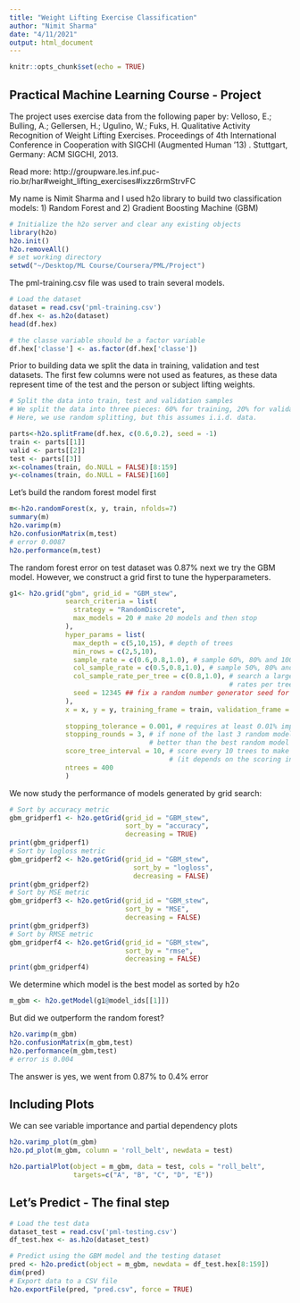 ```yaml
---
title: "Weight Lifting Exercise Classification"
author: "Nimit Sharma"
date: "4/11/2021"
output: html_document
---
```


```r
knitr::opts_chunk$set(echo = TRUE)
```

## Practical Machine Learning Course - Project

The project uses exercise data from the following paper by:
Velloso, E.; Bulling, A.; Gellersen, H.; Ugulino, W.; Fuks, H. Qualitative Activity Recognition of Weight Lifting Exercises. Proceedings of 4th International Conference in Cooperation with SIGCHI (Augmented Human '13) . Stuttgart, Germany: ACM SIGCHI, 2013.

Read more: http://groupware.les.inf.puc-rio.br/har#weight_lifting_exercises#ixzz6rmStrvFC

My name is Nimit Sharma and I used h2o library to build two classification models: 1) Random Forest and 2) Gradient Boosting Machine (GBM)

```r
# Initialize the h2o server and clear any existing objects
library(h2o)
h2o.init()
h2o.removeAll()
# set working directory
setwd("~/Desktop/ML Course/Coursera/PML/Project")
```

The pml-training.csv file was used to train several models. 

```r
# Load the dataset
dataset = read.csv('pml-training.csv')
df.hex <- as.h2o(dataset)
head(df.hex)

# the classe variable should be a factor variable
df.hex['classe'] <- as.factor(df.hex['classe'])
```

Prior to building data we split the data in training, validation and test datasets. The first few columns were not used as features, as these data represent time of the test and the person or subject lifting weights.

```r
# Split the data into train, test and validation samples
# We split the data into three pieces: 60% for training, 20% for validation, 20% for final testing. 
# Here, we use random splitting, but this assumes i.i.d. data. 

parts<-h2o.splitFrame(df.hex, c(0.6,0.2), seed = -1)
train <- parts[[1]]
valid <- parts[[2]]
test <- parts[[3]]
x<-colnames(train, do.NULL = FALSE)[8:159]
y<-colnames(train, do.NULL = FALSE)[160]
```


Let's build the random forest model first

```r
m<-h2o.randomForest(x, y, train, nfolds=7)
summary(m)
h2o.varimp(m)
h2o.confusionMatrix(m,test)
# error 0.0087
h2o.performance(m,test)
```

The random forest error on test dataset was 0.87% next we try the GBM model. However, we construct a grid first to tune the hyperparameters.

```r
g1<- h2o.grid("gbm", grid_id = "GBM_stew",
              search_criteria = list(
                strategy = "RandomDiscrete",
                max_models = 20 # make 20 models and then stop
              ),
              hyper_params = list(
                max_depth = c(5,10,15), # depth of trees
                min_rows = c(2,5,10),
                sample_rate = c(0.6,0.8,1.0), # sample 60%, 80% and 100% of rows per tree
                col_sample_rate = c(0.5,0.8,1.0), # sample 50%, 80% and 100% of columns per split
                col_sample_rate_per_tree = c(0.8,1.0), # search a large space of column sampling 
                                                       # rates per tree
                seed = 12345 ## fix a random number generator seed for reproducibility
              ),
              x = x, y = y, training_frame = train, validation_frame = valid,
              
              stopping_tolerance = 0.001, # requires at least 0.01% improvement in a give metric
              stopping_rounds = 3, # if none of the last 3 random models have managed to be 0.01% 
                                   # better than the best random model before that, then stop 
              score_tree_interval = 10, # score every 10 trees to make early stopping reproducible 
                                        # (it depends on the scoring interval)
              ntrees = 400
              )
```

We now study the performance of models generated by grid search:

```r
# Sort by accuracy metric
gbm_gridperf1 <- h2o.getGrid(grid_id = "GBM_stew",
                             sort_by = "accuracy",
                             decreasing = TRUE)
print(gbm_gridperf1)
# Sort by logloss metric
gbm_gridperf2 <- h2o.getGrid(grid_id = "GBM_stew",
                               sort_by = "logloss",
                               decreasing = FALSE)
print(gbm_gridperf2)
# Sort by MSE metric
gbm_gridperf3 <- h2o.getGrid(grid_id = "GBM_stew",
                             sort_by = "MSE",
                             decreasing = FALSE)
print(gbm_gridperf3)
# Sort by RMSE metric
gbm_gridperf4 <- h2o.getGrid(grid_id = "GBM_stew",
                             sort_by = "rmse",
                             decreasing = FALSE)
print(gbm_gridperf4)
```

We determine which model is the best model as sorted by h2o

```r
m_gbm <- h2o.getModel(g1@model_ids[[1]])
```

But did we outperform the random forest?

```r
h2o.varimp(m_gbm)
h2o.confusionMatrix(m_gbm,test)
h2o.performance(m_gbm,test)
# error is 0.004
```

The answer is yes, we went from 0.87% to 0.4% error

## Including Plots

We can see variable importance and partial dependency plots

```r
h2o.varimp_plot(m_gbm)
h2o.pd_plot(m_gbm, column = 'roll_belt', newdata = test)

h2o.partialPlot(object = m_gbm, data = test, cols = "roll_belt", 
                targets=c("A", "B", "C", "D", "E"))
```

## Let's Predict - The final step

```r
# Load the test data
dataset_test = read.csv('pml-testing.csv')
df_test.hex <- as.h2o(dataset_test)

# Predict using the GBM model and the testing dataset
pred <- h2o.predict(object = m_gbm, newdata = df_test.hex[8:159])
dim(pred)
# Export data to a CSV file
h2o.exportFile(pred, "pred.csv", force = TRUE)
```



